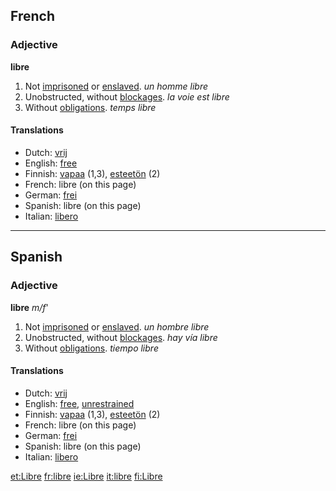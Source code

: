 ==French==
===Adjective===
'''libre'''

# Not [[imprisoned]] or [[enslaved]]. ''un homme libre''
# Unobstructed, without [[blockage|blockages]]. ''la voie est libre''
# Without [[obligation]]s. ''temps libre''

====Translations====
*Dutch: [[vrij]]
*English: [[free]]
*Finnish: [[vapaa]] (1,3), [[esteetön]] (2)
*French: libre (on this page)
*German: [[frei]]
*Spanish: libre (on this page)
*Italian: [[libero]]

----

==Spanish==
===Adjective===
'''libre''' ''m/f'''

# Not [[imprisoned]] or [[enslaved]]. ''un hombre libre''
# Unobstructed, without [[blockage|blockages]]. ''hay vía libre''
# Without [[obligation]]s. ''tiempo libre''

====Translations====
*Dutch: [[vrij]]
*English: [[free]], [[unrestrained]]
*Finnish: [[vapaa]] (1,3), [[esteetön]] (2)
*French: libre (on this page)
*German: [[frei]]
*Spanish: libre (on this page)
*Italian: [[libero]]

[[et:Libre]]
[[fr:libre]]
[[ie:Libre]]
[[it:libre]]
[[fi:Libre]]